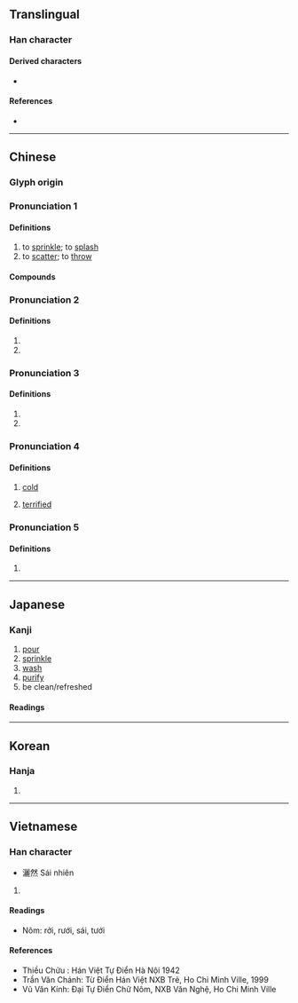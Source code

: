 {{also|洒}}
{{character info/new}}
==Translingual==

===Han character===
{{Han char|rn=85|rad=水|as=19|sn=22|four=31111|canj=EMMP|ids=⿰氵麗}}

====Derived characters====
* {{l|mul|[[𥸗]]}}

====References====
* {{Han ref|kx=0663.110|dkj=18774|dj=1072.060|hdz=31794.070|uh=7051|ud=28753|bh=C578|bd=50552}}

----

==Chinese==
{{zh-forms|s=洒}}

===Glyph origin===
{{Han etym}}

===Pronunciation 1===
{{zh-pron
|m=sǎ
|c=saa2
|h=pfs=
|md=
|mn=zz:sèe/sá/qz,xm:sè
|mn_note=sèe - vernacular; sá/sè - literary
|w=
|mc=2+3+4
|oc=1+2+3,1+2+4
|cat=v
}}

====Definitions====
{{zh-hanzi}}

# to [[sprinkle]]; to [[splash]]
# to [[scatter]]; to [[throw]]

====Compounds====
{{zh-der|灑淚|瀟灑|灑落|灑然|灑灑|灑掃|灑脫|灑灑水|灑水車|灑水|噴灑|噴灑灌溉|丰神飄灑|噴灑機|灑派|瀟灑自若|洋洋灑灑|揮灑|掃灑|灑潑|潑灑|灑湯|灑晒|瀟灑風流|揮灑自如|灑金箋|蕭灑|飄灑|風流瀟灑|鋪灑|風姿瀟灑}}

===Pronunciation 2===
{{zh-pron
|m=xǐ
|mc=1
|oc=4,3
|cat=v
}}

====Definitions====
{{zh-hanzi}}

# {{zh-alt-form|洗}}
# {{zh-alt-form|蓰}}
===Pronunciation 3===
{{zh-pron
|m=shī
|mc=1
|oc=4,3
|cat=v
}}

====Definitions====
{{zh-hanzi}}

# {{zh-alt-form|釃}}
# {{zh-used|離灑}}
===Pronunciation 4===
{{zh-pron
|m=xiǎn
|cat=a
}}

====Definitions====
{{zh-hanzi}}

# {{zh-obsolete}} [[cold]]
# {{zh-obsolete}} [[terrified]]
===Pronunciation 5===
{{zh-pron
|m=lí 
}}

====Definitions====
{{zh-hanzi}}

# {{zh-only|淋灑}}
----

==Japanese==

===Kanji===
{{ja-kanji|grade=|rs=水19}}

# [[pour]]
# [[sprinkle]]
# [[wash]]
# [[purify]]
# be clean/refreshed

====Readings====
{{ja-readings
|on=さい, しゃ
|kun=そそ-ぐ
}}

----

==Korean==

===Hanja===
{{ko-hanja|hangeul=[[새]], [[쇄]]|eumhun=|rv=sae, swae|mr=sae, swae|y=say, sway}}

# {{defn|lang=ko|sort=水19}}

----

==Vietnamese==

===Han character===
{{vi-hantu|[[sái]], [[rợi]], [[tẩy]], [[thối]]|rs=水19}}

* 灑然 Sái nhiên
# {{defn|lang=vi|sort=水19}}

====Readings====
* Nôm: rởi, rưới, sái, tưới

====References====
* Thiều Chửu : Hán Việt Tự Điển Hà Nội 1942
* Trần Văn Chánh: Từ Điển Hán Việt NXB Trẻ, Ho Chi Minh Ville, 1999
* Vũ Văn Kính: Đại Tự Điển Chữ Nôm, NXB Văn Nghệ, Ho Chi Minh Ville